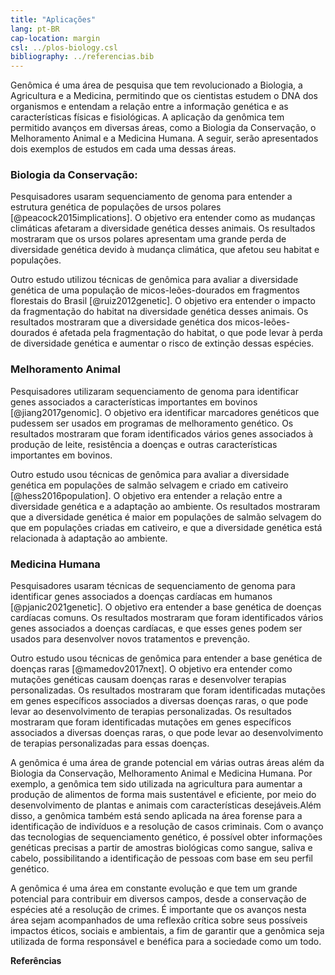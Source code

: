 ```yaml
---
title: "Aplicações"
lang: pt-BR
cap-location: margin
csl: ../plos-biology.csl
bibliography: ../referencias.bib
---
```


Genômica é uma área de pesquisa que tem revolucionado a Biologia, a Agricultura e a Medicina, permitindo que os cientistas estudem o DNA dos organismos e entendam a relação entre a informação genética e as características físicas e fisiológicas. A aplicação da genômica tem permitido avanços em diversas áreas, como a Biologia da Conservação, o Melhoramento Animal e a Medicina Humana. A seguir, serão apresentados dois exemplos de estudos em cada uma dessas áreas.

### Biologia da Conservação:

Pesquisadores usaram sequenciamento de genoma para entender a estrutura genética de populações de ursos polares [@peacock2015implications]. O objetivo era entender como as mudanças climáticas afetaram a diversidade genética desses animais. Os resultados mostraram que os ursos polares apresentam uma grande perda de diversidade genética devido à mudança climática, que afetou seu habitat e populações.

Outro estudo utilizou técnicas de genômica para avaliar a diversidade genética de uma população de micos-leões-dourados em fragmentos florestais do Brasil [@ruiz2012genetic]. O objetivo era entender o impacto da fragmentação do habitat na diversidade genética desses animais. Os resultados mostraram que a diversidade genética dos micos-leões-dourados é afetada pela fragmentação do habitat, o que pode levar à perda de diversidade genética e aumentar o risco de extinção dessas espécies.

### Melhoramento Animal

Pesquisadores utilizaram sequenciamento de genoma para identificar genes associados a características importantes em bovinos [@jiang2017genomic]. O objetivo era identificar marcadores genéticos que pudessem ser usados em programas de melhoramento genético. Os resultados mostraram que foram identificados vários genes associados à produção de leite, resistência a doenças e outras características importantes em bovinos.

Outro estudo usou técnicas de genômica para avaliar a diversidade genética em populações de salmão selvagem e criado em cativeiro [@hess2016population]. O objetivo era entender a relação entre a diversidade genética e a adaptação ao ambiente. Os resultados mostraram que a diversidade genética é maior em populações de salmão selvagem do que em populações criadas em cativeiro, e que a diversidade genética está relacionada à adaptação ao ambiente.

### Medicina Humana

Pesquisadores usaram técnicas de sequenciamento de genoma para identificar genes associados a doenças cardíacas em humanos [@pjanic2021genetic]. O objetivo era entender a base genética de doenças cardíacas comuns. Os resultados mostraram que foram identificados vários genes associados a doenças cardíacas, e que esses genes podem ser usados para desenvolver novos tratamentos e prevenção.

Outro estudo usou técnicas de genômica para entender a base genética de doenças raras [@mamedov2017next]. O objetivo era entender como mutações genéticas causam doenças raras e desenvolver terapias personalizadas. Os resultados mostraram que foram identificadas mutações em genes específicos associados a diversas doenças raras, o que pode levar ao desenvolvimento de terapias personalizadas. Os resultados mostraram que foram identificadas mutações em genes específicos associados a diversas doenças raras, o que pode levar ao desenvolvimento de terapias personalizadas para essas doenças.


A genômica é uma área de grande potencial em várias outras áreas além da Biologia da Conservação, Melhoramento Animal e Medicina Humana. Por exemplo, a genômica tem sido utilizada na agricultura para aumentar a produção de alimentos de forma mais sustentável e eficiente, por meio do desenvolvimento de plantas e animais com características desejáveis.Além disso, a genômica também está sendo aplicada na área forense para a identificação de indivíduos e a resolução de casos criminais. Com o avanço das tecnologias de sequenciamento genético, é possível obter informações genéticas precisas a partir de amostras biológicas como sangue, saliva e cabelo, possibilitando a identificação de pessoas com base em seu perfil genético.

A genômica é uma área em constante evolução e que tem um grande potencial para contribuir em diversos campos, desde a conservação de espécies até a resolução de crimes. É importante que os avanços nesta área sejam acompanhados de uma reflexão crítica sobre seus possíveis impactos éticos, sociais e ambientais, a fim de garantir que a genômica seja utilizada de forma responsável e benéfica para a sociedade como um todo.

::: {#refs}
**Referências**
:::